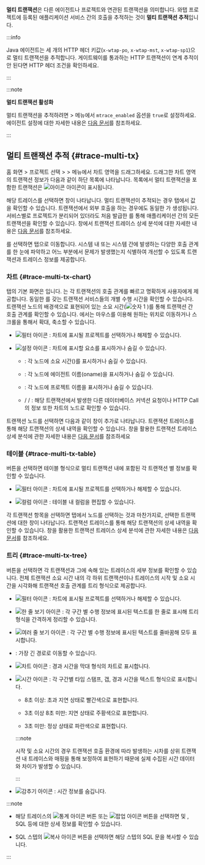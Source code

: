 **멀티 트랜잭션**은 다른 에이전트나 프로젝트와 연관된 트랜잭션을 의미합니다. 와탭 프로젝트에 등록된 애플리케이션 서비스 간의 호출을 추적하는 것이 **멀티 트랜잭션 추적**입니다. 

<InDoc product="java">

:::info

Java 에이전트는 세 개의 HTTP 헤더 키값(`x-wtap-po`, `x-wtap-mst`, `x-wtap-sp1`)으로 멀티 트랜잭션을 추적합니다. 게이트웨이를 통과하는 HTTP 트랜잭션이 연계 추적이 안 된다면 HTTP 헤더 조건을 확인하세요.

:::

</InDoc>

:::note

**멀티 트랜잭션 활성화**

멀티 트랜잭션을 추적하려면 <Cmdname sid="side_management" className="uitext" /> &gt; <Cmdname sid="side_agentSetting" className="uitext" /> 메뉴에서 `mtrace_enabled` 옵션을 `true`로 설정하세요. 에이전트 설정에 대한 자세한 내용은 [다음 문서](set-agent#set-agent-service)를 참조하세요.

:::

## 멀티 트랜잭션 추적 {#trace-multi-tx}

홈 화면 &gt; 프로젝트 선택 &gt; <Cmdname sid="side_analysis" className="uitext" /> &gt; <Cmdname sid="side_hitmap" className="uitext" /> 메뉴에서 차트 영역을 드래그하세요. 드래그한 차트 영역의 트랜잭션 정보가 다음과 같이 하단 <Cmdname sid="trace_list" className="uitext" /> 목록에 나타납니다. 목록에서 멀티 트랜잭션을 포함한 트랜잭션은 ![아이콘](/img/ic-s-mult-transation.svg) 아이콘이 표시됩니다.

<ImgLang img='tx-trace-table.png' desc='mtrace_M' />

해당 트레이스를 선택하면 <Cmdname sid="TTL06527" className="uitext" /> 창이 나타납니다. 멀티 트랜잭션이 추적되는 경우 <Cmdname sid="TTL06125" className="uitext" /> 탭에서 <Cmdname sid="TTL06107" className="uitext" /> 값을 확인할 수 있습니다. 트랜잭션에서 외부 호출을 하는 경우에도 동일한 <Cmdname sid="TTL06107" className="uitext" />가 생성됩니다. 서비스별로 프로젝트가 분리되어 있더라도 처음 발급한 <Cmdname sid="TTL06107" className="uitext" />를 통해 애플리케이션 간의 모든 트랜잭션을 확인할 수 있습니다. <Cmdname sid="TTL06527" className="uitext" /> 창에서 트랜잭션 트레이스 상세 분석에 대한 자세한 내용은 [다음 문서](trs-profile#details)를 참조하세요.

<ImgLang img='tx-trace-dt-up.png' desc='레코드 요약' />

<Cmdname sid="TTL06107" className="uitext" />를 선택하면 <Cmdname sid="TTL06377" className="uitext" /> 탭으로 이동합니다. 시스템 내 또는 시스템 간에 발생하는 다양한 호출 관계를 한 눈에 파악하고 어느 부분에서 문제가 발생했는지 식별하여 개선할 수 있도록 트랜잭션과 트레이스 정보를 제공합니다.

### 차트 {#trace-multi-tx-chart}

<ImgLang img='multi-tx-cht.png' desc='차트' />

<Cmdname sid="TTL06377" className="uitext" /> 탭의 기본 화면은 <Cmdname sid="BTN07120" className="uitext" />입니다. <Cmdname sid="BTN07120" className="uitext" />는 각 트랜잭션의 호출 관계를 빠르고 명확하게 사용자에게 제공합니다. 동일한 <Cmdname sid="TTL06107" className="uitext" />를 갖는 트랜잭션 서비스들의 개별 수행 시간을 확인할 수 있습니다. 트랜잭션 노드의 배경색으로 표현되어 있는 소요 시간(![숫자 1](/img/number-01.png) <Cmdname sid="time_bar" className="uitext" />)를 통해 트랜잭션 간 호출 관계를 확인할 수 있습니다. <Cmdname sid="BTN07120" className="uitext" />에서는 마우스를 이용해 원하는 위치로 이동하거나 스크롤을 통해서 확대, 축소할 수 있습니다.

* ![필터 아이콘](/img/ico-filter.svg) <Cmdname sid="TLT06410" className="uitext" />: 차트에 표시될 프로젝트를 선택하거나 해제할 수 있습니다.

* ![설정 아이콘](/img/ico-setting.svg) <Cmdname sid="TLT06411" className="uitext" />: 차트에 표시할 요소를 표시하거나 숨길 수 있습니다.

  * <Cmdname sid="time_bar" className="uitext" />: 각 노드에 소요 시간(<Cmdname sid="time_bar" className="uitext" />)를 표시하거나 숨길 수 있습니다.

  * <Cmdname sid="application_name" className="uitext" />: 각 노드에 에이전트 이름(oname)을 표시하거나 숨길 수 있습니다.

  * <Cmdname sid="project" className="uitext" />: 각 노드에 프로젝트 이름을 표시하거나 숨길 수 있습니다.

  * <Cmdname sid="database" className="uitext" /> / <Cmdname sid="apply_external_remote" className="uitext" /> / <Cmdname sid="apply_internal_remote" className="uitext" />: 해당 트랜잭션에서 발생한 다른 데이터베이스 커넥션 요청이나 HTTP Call의 정보 또한 차트의 노드로 확인할 수 있습니다.

트랜잭션 노드를 선택하면 다음과 같이 <Cmdname sid="TTL06527" className="uitext" /> 창이 추가로 나타납니다. 트랜잭션 트레이스를 통해 해당 트랜잭션의 상세 내역을 확인할 수 있습니다. <Cmdname sid="TTL06527" className="uitext" /> 창을 활용한 트랜잭션 트레이스 상세 분석에 관한 자세한 내용은 [다음 문서](trs-profile#transaction-info)를 참조하세요

<ImgLang img='multi-tx-additional-info.png' desc='멀티 트랜잭션 상세 보기' />

### 테이블 {#trace-multi-tx-table}

<Cmdname sid="BTN07121" className="uitext" /> 버튼을 선택하면 테이블 형식으로 멀티 트랜잭션 내에 포함된 각 트랜잭션 별 정보를 확인할 수 있습니다.

<ImgLang img='multi-tx-table-mode.png' desc='멀티 트랜잭션 테이블 모드' />

* ![필터 아이콘](/img/ico-filter.svg) <Cmdname sid="TLT06410" className="uitext" />: 차트에 표시될 프로젝트를 선택하거나 해제할 수 있습니다.

* ![컬럼 아이콘](/img/ic-column.svg) <Cmdname sid="BTN06441" className="uitext" />: 테이블 내 컬럼을 편집할 수 있습니다. 

각 트랜잭션 항목을 선택하면 <Cmdname sid="BTN07120" className="uitext" /> 탭에서 노드를 선택하는 것과 마찬가지로, 선택한 트랜잭션에 대한 <Cmdname sid="TTL06527" className="uitext" /> 창이 나타납니다. 트랜잭션 트레이스를 통해 해당 트랜잭션의 상세 내역을 확인할 수 있습니다. <Cmdname sid="TTL06527" className="uitext" /> 창을 활용한 트랜잭션 트레이스 상세 분석에 관한 자세한 내용은 [다음 문서](trs-profile#transaction-info)를 참조하세요.

### 트리 {#trace-multi-tx-tree}

<Cmdname sid="BTN06296" className="uitext" /> 버튼을 선택하면 각 트랜잭션과 그에 속해 있는 트레이스의 세부 정보를 확인할 수 있습니다. 전체 트랜잭션 소요 시간 내의 각 하위 트랜잭션이나 트레이스의 시작 및 소요 시간을 시각화해 트랜잭션 호출 관계를 트리 형식으로 제공합니다. 

<ImgLang img='multi-tx-tree-mode.png' desc='멀티 트랜잭션 트리 모드' />

* ![필터 아이콘](/img/ico-filter.svg) <Cmdname sid="TLT06410" className="uitext" />: 차트에 표시될 프로젝트를 선택하거나 해제할 수 있습니다.

* ![한 줄 보기 아이콘](/img/ic-single-line.svg) <Cmdname sid="BTN06368" className="uitext" />: 각 구간 별 수행 정보에 표시된 텍스트를 한 줄로 표시해 트리 형식을 간격하게 정리할 수 있습니다.

* ![여러 줄 보기 아이콘](/img/ic-multi-line.svg) <Cmdname sid="BTN06369" className="uitext" />: 각 구간 별 수행 정보에 표시된 텍스트를 줄바꿈해 모두 표시합니다.

* <Cmdname sid="BTN06327" className="uitext" />: 가장 긴 경로로 이동할 수 있습니다.

* ![차트 아이콘](/img/ic-bar-chart.svg) <Cmdname sid="BTN06743" className="uitext" />: 경과 시간을 막대 형식의 차트로 표시합니다.

* ![시간 아이콘](/img/ic-custom-time.svg) <Cmdname sid="BTN06744" className="uitext" />: 각 구간별 타임 스탬프, 갭, 경과 시간을 텍스트 형식으로 표시합니다.

  * 8초 이상: <span class='etrs'>초과 지연</span> 상태로 <span class='etrs'>빨간색</span>으로 표현합니다.

  * 3초 이상 8초 미만: <span class='ov5ud10'>지연</span> 상태로 <span class='ov5ud10'>주황색</span>으로 표현합니다.

  * 3초 미만: <span class='woer'>정상</span> 상태로 <span class='woer'>파란색</span>으로 표현합니다.

  :::note

  시작 및 소요 시간의 경우 트랜잭션 호출 환경에 따라 발생하는 시차를 상위 트랜잭션 내 트레이스와 매핑을 통해 보정하여 표현하기 때문에 실제 수집된 시간 데이터와 차이가 발생할 수 있습니다.

  :::

* ![감추기 아이콘](/img/ic-eye-invisible.svg) <Cmdname sid="BTN06745" className="uitext" />: 시간 정보를 숨깁니다.

:::note

* 해당 트레이스의 ![통계 아이콘](/img/ic-static.svg) 버튼 또는 ![팝업 아이콘](/img/ic-popup.svg) 버튼을 선택하면 <Cmdname sid="remote_http_call_statistics" className="uitext" /> 및 <Cmdname sid="activestack" className="uitext" />, <UI>SQL</UI> 등에 대한 상세 정보를 확인할 수 있습니다.

* SQL 스텝의 ![복사 아이콘](/img/ico-copy.svg) 버튼을 선택하면 해당 스텝의 SQL 문을 복사할 수 있습니다.

:::